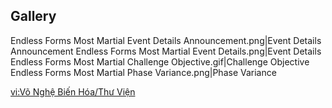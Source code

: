 {{Event Tabs
|story    = false
|subpage1 = Characters
}}

==Gallery==
<gallery>
Endless Forms Most Martial Event Details Announcement.png|Event Details Announcement
Endless Forms Most Martial Event Details.png|Event Details
Endless Forms Most Martial Challenge Objective.gif|Challenge Objective
Endless Forms Most Martial Phase Variance.png|Phase Variance
</gallery>

[[vi:Võ Nghệ Biến Hóa/Thư Viện]]